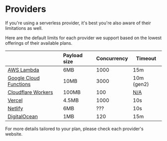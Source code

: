 # Providers

If you're using a serverless provider, it's best you're also aware of their limitations as well.

Here are the default limits for each provider we support based on the lowest offerings of their available plans.

|                                         | Payload size | Concurrency | Timeout                    |
|-----------------------------------------|:-------------|-------------|----------------------------|
| [AWS Lambda][aws-quota]                 | 6MB          | 1000        | 15m                        |
| [Google Cloud Functions][gcp-quota]     | 10MB         | 3000        | 10m (gen2)                 |
| [Cloudflare Workers][cf-workers-limits] | 100MB        | 100         | [N/A][cf-workers-duration] |
| [Vercel][vercel-limits]                 | 4.5MB        | 1000        | 10s                        |
| [Netlify][netlify-limits]               | 6MB          | ???         | 10s                        |
| [DigitalOcean][digitalocean-limits]     | 1MB          | 120         | 15m                        |

For more details tailored to your plan, please check each provider's website.


[aws-quota]: https://docs.aws.amazon.com/lambda/latest/dg/gettingstarted-limits.html
[gcp-quota]: https://cloud.google.com/functions/quotas
[cf-workers-limits]: https://developers.cloudflare.com/workers/platform/limits/
[cf-workers-duration]: https://developers.cloudflare.com/workers/platform/limits/#worker-limits
[vercel-limits]: https://vercel.com/docs/concepts/limits/overview
[netlify-limits]: https://docs.netlify.com/functions/overview/#default-deployment-options
[digitalocean-limits]: https://docs.digitalocean.com/products/functions/details/limits/
